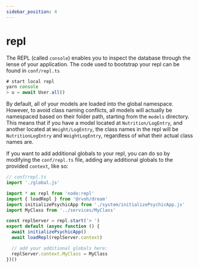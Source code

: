 ```yaml
---
sidebar_position: 4
---
```


# repl

The REPL (called `console`) enables you to inspect the database through the lense of your application. The code used to bootstrap your repl can be found in `conf/repl.ts`

```ts
# start local repl
yarn console
> u = await User.all()
```

By default, all of your models are loaded into the global namespace. However, to avoid class naming conflicts, all models will actually be namespaced based on their folder path, starting from the `models` directory. This means that if you have a model located at `Nutrition/LogEntry`, and another located at `Weight/LogEntry`, the class names in the repl will be `NutritionLogEntry` and `WeightLogEntry`, regardless of what their actual class names are.

If you want to add additional globals to your repl, you can do so by modifying the `conf/repl.ts` file, adding any additional globals to the provided `context`, like so:

```ts
// conf/repl.ts
import './global.js'

import * as repl from 'node:repl'
import { loadRepl } from '@rvoh/dream'
import initializePsychicApp from './system/initializePsychicApp.js'
import MyClass from '../services/MyClass'

const replServer = repl.start('> ')
export default (async function () {
  await initializePsychicApp()
  await loadRepl(replServer.context)

  // add your additional globals here:
  replServer.context.MyClass = MyClass
})()
```
